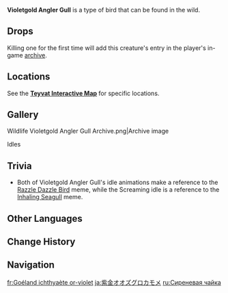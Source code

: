 {{About|the wildlife|the furnishing|Violetgold Angler Gull (Furnishing)}}
{{Wildlife Infobox
|image       = Violetgold Angler Gull Icon.png
|type        = Wildlife
|family      = Birds
|group       = Fulmars
|location    = 
|description = A medium-sized bird that dwells in Fontaine. It possesses alternating purple and gold feathers.<br>The Violetgold Angler Gull isn't what most would describe as amiable. They have stolen oily foods straight out of people's hands at the harbor, and sometimes, they even trespass upon fishing boats to get a taste of the fresh fish aboard.<br>Therefore, despite how some insist that "The Violetgold Angler Gulls are emblems of leisurely shoreside living and cannot be treated harshly," fishers still regard them as a sign of trouble and drive them away.
}}
'''Violetgold Angler Gull''' is a type of bird that can be found in the wild.

==Drops==
{{Card|Fowl|1}}
Killing one for the first time will add this creature's entry in the player's in-game [[archive]].

==Locations==
See the '''[https://act.hoyolab.com/ys/app/interactive-map/index.html#/map/2?shown_types=505 Teyvat Interactive Map]''' for specific locations.

==Gallery==
<gallery>
Wildlife Violetgold Angler Gull Archive.png|Archive image
</gallery>

;Idles
{{Preview
|file1    = Violetgold Angler Gull Idle Laugh
|caption1 = Laughing
|file2    = Violetgold Angler Gull Idle Startled
|caption2 = Startled
|file3    = Violetgold Angler Gull Idle Hop
|caption3 = Hopping
}}

==Trivia==
* Both of Violetgold Angler Gull's idle animations make a reference to the [https://knowyourmeme.com/memes/the-razzle-dazzle-bird Razzle Dazzle Bird] meme, while the Screaming idle is a reference to the [https://knowyourmeme.com/memes/inhaling-seagull Inhaling Seagull] meme.

==Other Languages==
{{Other Languages
|en        = Violetgold Angler Gull
|zhs       = 紫金渔鸥
|zhs_rm    = Zǐjīn Yú'ōu
|zht       = 紫金漁鷗
|zht_rm    = Zǐjīn Yú'ōu
|zh_tl     = Purple-Gold Fishing Gull
|ja        = 紫金オオズグロカモメ
|ja_rm     = Shikon Oozugurokamome
|ja_tl     = 
|ko        = 보라금 갈매기
|ko_tl     = 
|es        = Gavión purpuráureo
|es_tl     = Purplegold Gull
|fr        = Goéland ichthyaète or-violet
|fr_tl     = Violetgold {{w|Pallas's gull|Pallas's Gull}}
|ru        = Сиреневая чайка
|ru_tl     = Lilac Gull
|th        = นกนางนวลสีม่วงทอง
|th_rm     = Nok Nang Nual Si Muang Thong
|th_tl     = 
|vi        = Hải Âu Từ Kim
|vi_tl     = 
|de        = Veilchengold-Anglermöwe
|de_tl     = Violetgold Angler Gull
|id        = Violetgold Angler Gull
|pt        = Gaivota Pescadora Violeta Dourado
|pt_tl     = 
|tr        = Mor Altın Balıkçı Martı
|tr_tl     = Violetgold Angler Gull
|it        = Gabbiano pescatore violucente
|it_tl     = 
}}

==Change History==
{{Change History|4.0}}

==Navigation==
{{Wildlife Navbox}}

[[fr:Goéland ichthyaète or-violet]]
[[ja:紫金オオズグロカモメ]]
[[ru:Сиреневая чайка]]